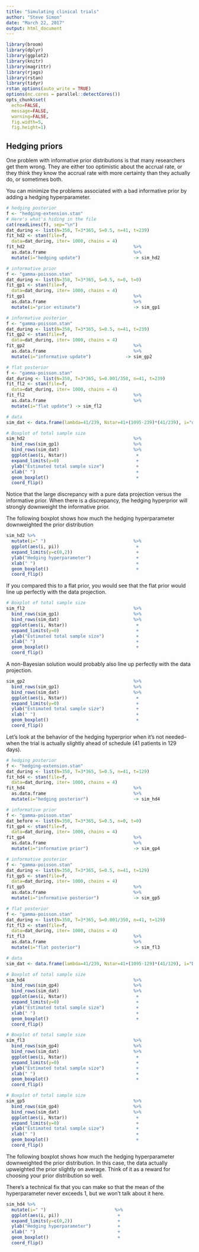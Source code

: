 ```yaml
---
title: "Simulating clinical trials"
author: "Steve Simon"
date: "March 22, 2017"
output: html_document
---
```


```r
library(broom)
library(dplyr)
library(ggplot2)
library(knitr)
library(magrittr)
library(rjags)
library(rstan)
library(tidyr)
rstan_options(auto_write = TRUE)
options(mc.cores = parallel::detectCores())
opts_chunk$set(
  echo=FALSE,
  message=FALSE,
  warning=FALSE,
  fig.width=5,
  fig.height=1)
```

## Hedging priors

One problem with informative prior distributions is that many researchers get them wrong. They are either too optimistic about the accrual rate, or they think they know the accrual rate with more certainty than they actually do, or sometimes both.

You can minimize the problems associated with a bad informative prior by adding a hedging hyperparameter.

```r
# hedging posterior
f <- "hedging-extension.stan"
# Here's what's hiding in the file 
cat(readLines(f), sep="\n")
dat_during <- list(N=350, T=3*365, S=0.5, n=41, t=239)
fit_hd2 <- stan(file=f,
  data=dat_during, iter= 1000, chains = 4)
fit_hd2                                         %>%
  as.data.frame                                 %>%
  mutate(i="hedging update")                    -> sim_hd2
```

```r
# informative prior
f <- "gamma-poisson.stan"
dat_during <- list(N=350, T=3*365, S=0.5, n=0, t=0)
fit_gp1 <- stan(file=f,
  data=dat_during, iter= 1000, chains = 4)
fit_gp1                                         %>%
  as.data.frame                                 %>%
  mutate(i="prior estimate")                    -> sim_gp1
```

```r
# informative posterior
f <- "gamma-poisson.stan"
dat_during <- list(N=350, T=3*365, S=0.5, n=41, t=239)
fit_gp2 <- stan(file=f,
  data=dat_during, iter= 1000, chains = 4)
fit_gp2                                         %>%
  as.data.frame                                 %>%
  mutate(i="informative update")             -> sim_gp2
```

```r
# flat posterior
f <- "gamma-poisson.stan"
dat_during <- list(N=350, T=3*365, S=0.001/350, n=41, t=239)
fit_fl2 <- stan(file=f,
  data=dat_during, iter= 1000, chains = 4)
fit_fl2                                         %>%
  as.data.frame                                 %>%
  mutate(i="flat update") -> sim_fl2
```

```r
# data
sim_dat <- data.frame(lambda=41/239, Nstar=41+(1095-239)*(41/239), i="data projection")
```

```r
# Boxplot of total sample size
sim_hd2                                         %>%
  bind_rows(sim_gp1)                            %>%
  bind_rows(sim_dat)                            %>%
  ggplot(aes(i, Nstar))                          +
  expand_limits(y=0)                             +
  ylab("Estimated total sample size")            + 
  xlab(" ")                                      +
  geom_boxplot()                                 +
  coord_flip()
```

Notice that the large discrepancy with a pure data projection versus the informative prior. When there is a discrepancy, the hedging hyperprior will strongly downweight the informative prior.

The following boxplot shows how much the hedging hyperparameter downweighted the prior distribution

```r
sim_hd2 %>%
  mutate(i=" ")                                 %>%
  ggplot(aes(i, pi))                             +
  expand_limits(y=c(0,2))                        +
  ylab("Hedging hyperparameter")                 + 
  xlab(" ")                                      +
  geom_boxplot()                                 +
  coord_flip()
```

If you compared this to a flat prior, you would see that the flat prior would line up perfectly with the data projection.

```r
# Boxplot of total sample size
sim_fl2                                         %>%
  bind_rows(sim_gp1)                            %>%
  bind_rows(sim_dat)                            %>%
  ggplot(aes(i, Nstar))                          +
  expand_limits(y=0)                             +
  ylab("Estimated total sample size")            + 
  xlab(" ")                                      +
  geom_boxplot()                                 +
  coord_flip()
```

A non-Bayesian solution would probably also line up perfectly with the data projection.

```r
sim_gp2                                         %>%
  bind_rows(sim_gp1)                            %>%
  bind_rows(sim_dat)                            %>%
  ggplot(aes(i, Nstar))                          +
  expand_limits(y=0)                             +
  ylab("Estimated total sample size")            + 
  xlab(" ")                                      +
  geom_boxplot()                                 +
  coord_flip()
```

Let's look at the behavior of the hedging hyperprior when it's not needed--when the trial is actually slightly ahead of schedule (41 patients in 129 days).

```r
# hedging posterior
f <- "hedging-extension.stan"
dat_during <- list(N=350, T=3*365, S=0.5, n=41, t=129)
fit_hd4 <- stan(file=f,
  data=dat_during, iter= 1000, chains = 4)
fit_hd4                                         %>%
  as.data.frame                                 %>%
  mutate(i="hedging posterior")                 -> sim_hd4
```

```r
# informative prior
f <- "gamma-poisson.stan"
dat_before <- list(N=350, T=3*365, S=0.5, n=0, t=0)
fit_gp4 <- stan(file=f,
  data=dat_during, iter= 1000, chains = 4)
fit_gp4                                         %>%
  as.data.frame                                 %>%
  mutate(i="informative prior")                 -> sim_gp4
```

```r
# informative posterior
f <- "gamma-poisson.stan"
dat_during <- list(N=350, T=3*365, S=0.5, n=41, t=129)
fit_gp5 <- stan(file=f,
  data=dat_during, iter= 1000, chains = 4)
fit_gp5                                         %>%
  as.data.frame                                 %>%
  mutate(i="informative posterior")             -> sim_gp5
```

```r
# flat posterior
f <- "gamma-poisson.stan"
dat_during <- list(N=350, T=3*365, S=0.001/350, n=41, t=129)
fit_fl3 <- stan(file=f,
  data=dat_during, iter= 1000, chains = 4)
fit_fl3                                         %>%
  as.data.frame                                 %>%
  mutate(i="flat posterior")                    -> sim_fl3
```

```r
# data
sim_dat <- data.frame(lambda=41/239, Nstar=41+(1095-129)*(41/129), i="Data")
```

```r
# Boxplot of total sample size
sim_hd4                                         %>%
  bind_rows(sim_gp4)                            %>%
  bind_rows(sim_dat)                            %>%
  ggplot(aes(i, Nstar))                          +
  expand_limits(y=0)                             +
  ylab("Estimated total sample size")            + 
  xlab(" ")                                      +
  geom_boxplot()                                 +
  coord_flip()
```

```r
# Boxplot of total sample size
sim_fl3                                         %>%
  bind_rows(sim_gp4)                            %>%
  bind_rows(sim_dat)                            %>%
  ggplot(aes(i, Nstar))                          +
  expand_limits(y=0)                             +
  ylab("Estimated total sample size")            + 
  xlab(" ")                                      +
  geom_boxplot()                                 +
  coord_flip()
```

```r
# Boxplot of total sample size
sim_gp5                                         %>%
  bind_rows(sim_gp4)                            %>%
  bind_rows(sim_dat)                            %>%
  ggplot(aes(i, Nstar))                          +
  expand_limits(y=0)                             +
  ylab("Estimated total sample size")            + 
  xlab(" ")                                      +
  geom_boxplot()                                 +
  coord_flip()
```
The following boxplot shows how much the hedging hyperparameter downweighted the prior distribution. In this case, the data actually upweighted the prior slightly on average. Think of it as a reward for choosing your prior distribution so well. 

There's a technical fix that you can make so that the mean of the hyperparameter never exceeds 1, but we won't talk about it here.

```r
sim_hd4 %>%
  mutate(i=" ")                          %>%
  ggplot(aes(i, pi))                      +
  expand_limits(y=c(0,2))                 +
  ylab("Hedging hyperparameter")          + 
  xlab(" ")                               +
  geom_boxplot()                          +
  coord_flip()
```

